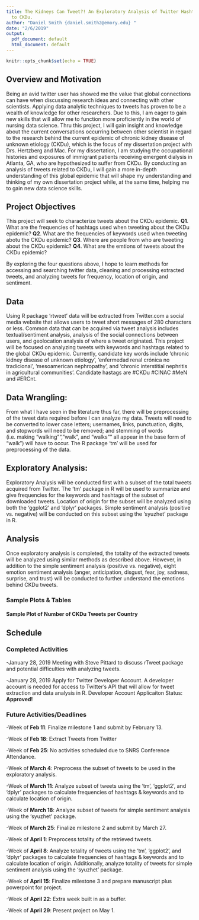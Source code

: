 ```yaml
---
title: The Kidneys Can Tweet?! An Exploratory Analysis of Twitter Hashtags Related
  to CKDu.
author: "Daniel Smith {daniel.smith2@emory.edu} "
date: "2/6/2019"
output:
  pdf_document: default
  html_document: default
---
```


```r
knitr::opts_chunk$set(echo = TRUE)
```
## Overview and Motivation

Being an avid twitter user has showed me the value that global connections can have when discussing research ideas and connecting with other scientists. Applying data analytic techniques to tweets has proven to be a wealth of knowledge for other researchers.  Due to this, I am eager to gain new skills that will allow me to function more proficiently in the world of nursing data science. Thru this project, I will gain insight and knowledge about the current conversations occurring between other scientist in regard to the research behind the current epidemic of chronic kidney disease of unknown etiology (CKDu), which is the focus of my dissertation project with Drs. Hertzberg and Mac. For my dissertation, I am studying the occupational histories and exposures of immigrant patients receiving emergent dialysis in Atlanta, GA, who are hypothesized to suffer from CKDu. By conducting an analysis of tweets related to CKDu, I will gain a more in-depth understanding of this global epidemic that will shape my understanding and thinking of my own dissertation project while, at the same time, helping me to gain new data science skills.


## Project Objectives

This project will seek to characterize tweets about the CKDu epidemic. 
__Q1__. What are the frequencies of hashtags used when tweeting about the CKDu epidemic?
__Q2__. What are the frequencies of keywords used when tweeting abotu the CKDu epidemic?
__Q3__. Where are people from who are tweeting about the CKDu epidemic?
__Q4__. What are the emtions of tweets about the CKDu epidemic? 

By exploring the four questions above, I hope to learn methods for accessing and searching twitter data, cleaning and processing extracted tweets, and analyzing tweets for frequency, location of origin, and sentiment. 

## Data

Using R package 'rtweet' data will be extracted from Twitter.com a social media website that allows users to tweet short messages of 280 characters or less. Common data that can be acquired via tweet analysis includes textual/sentiment analysis, analysis of the social connections between users, and geolocation analysis of where a tweet originated. This project will be focused on analyzing tweets with keywords and hashtags related to the global CKDu epidemic. Currently, candidate key words include 'chronic kidney disease of unknown etiology', 'enfermedad renal crónica no tradicional', 'mesoamerican nephropathy', and 'chronic interstitial nephritis in agricultural communities'. Candidate hastags are #CKDu #CINAC #MeN and #ERCnt. 

## Data Wrangling: 

From what I have seen in the literature thus far, there will be preprocessing of the tweet data required before I can analyze my data. Tweets will need to be converted to lower case letters; usernames, links, punctuation, digits, and stopwords will need to be removed; and stemming of words (i.e. making "walking"", "walk", and "walks"" all appear in the base form of "walk") will have to occur. The R package 'tm' will be used for preprocessing of the data.


## Exploratory Analysis:

Exploratory Analysis will be conducted first with a subset of the total tweets acquired from Twitter. The ‘tm’ package in R will be used to summarize and give frequencies for the keywords and hashtags of the subset of downloaded tweets. Location of origin for the subset will be analyzed using both the ‘ggplot2’ and ‘dplyr’ packages. Simple sentiment analysis (positive vs. negative) will be conducted on this subset using the ‘syuzhet’ package in R.

## Analysis

Once exploratory analysis is completed, the totality of the extracted tweets will be analyzed using similar methods as described above. However, in addition to the simple sentiment analysis (positive vs. negative), eight emotion sentiment analysis (anger, anticipation, disgust, fear, joy, sadness, surprise, and trust) will be conducted to further understand the emotions behind CKDu tweets. 

### Sample Plots & Tables

#### Sample Plot of Number of CKDu Tweets per Country

## Schedule

### Completed Activities

-January 28, 2019 Meeting with Steve Pittard to discuss rTweet package and potential difficulties with analyzing tweets. 

-January 28, 2019 Apply for Twitter Developer Account. A developer account is needed for access to Twitter's API that will allow for tweet extraction and data analysis in R. Developer Account Applicaiton Status: __Approved!__

### Future Activities/Deadlines

-Week of __Feb 11__: Finalize milestone 1 and submit by February 13.

-Week of __Feb 18__: Extract Tweets from Twitter 

-Week of __Feb 25__: No activities scheduled due to SNRS Conference Attendance. 

-Week of __March 4__: Preprocess the subset of tweets to be used in the exploratory analysis. 

-Week of __March 11__: Analyze subset of tweets using the 'tm', 'ggplot2', and 'dplyr' packages to calculate frequencies of hashtags & keywords and to calculate location of origin.

-Week of __March 18__: Analyze subset of tweets for simple sentiment analysis using the ‘syuzhet’ package.

-Week of __March 25__: Finalize milestone 2 and submit by March 27. 

-Week of __April 1__: Preprocess totality of the retrieved tweets.

-Week of __April 8__: Analyze totality of tweets using the 'tm', 'ggplot2', and 'dplyr' packages to calculate frequencies of hashtags & keywords and to calculate location of origin. Additionally, analyze totality of tweets for simple sentiment analysis using the ‘syuzhet’ package.

-Week of __April 15__: Finalize milestone 3 and prepare manuscript plus powerpoint for project.  

-Week of __April 22__: Extra week built in as a buffer. 

-Week of __April 29__: Present project on May 1. 

